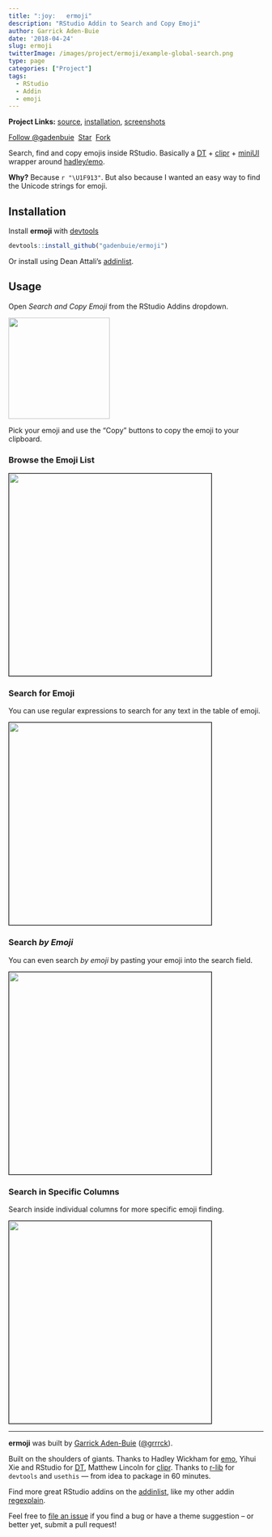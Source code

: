 ```yaml
---
title: ":joy:   ermoji"
description: "RStudio Addin to Search and Copy Emoji"
author: Garrick Aden-Buie
date: '2018-04-24'
slug: ermoji
twitterImage: /images/project/ermoji/example-global-search.png
type: page
categories: ["Project"]
tags:
  - RStudio
  - Addin
  - emoji
---
```


[ermoji-src]: https://github.com/gadenbuie/ermoji
[emo]: https://github.com/hadley/emo
[DT]: https://rstudio.github.io/DT
[clipr]: https://github.com/mdlincoln/clipr
[devtools]: https://github.com/r-lib/devtools
[miniUI]: http://shiny.rstudio.com/articles/gadget-ui.html
[addinlist]: https://github.com/daattali/addinslist

**Project Links:** [source][ermoji-src], [installation](#installation), [screenshots](#usage)

<!-- https://buttons.github.io/ -->
<a class="github-button" href="https://github.com/gadenbuie" data-show-count="true" aria-label="Follow @gadenbuie on GitHub">Follow @gadenbuie</a>&nbsp;
<a class="github-button" href="https://github.com/gadenbuie/ermoji" data-icon="octicon-star" data-show-count="true" aria-label="Star gadenbuie/ermoji on GitHub">Star</a>&nbsp;
<a class="github-button" href="https://github.com/gadenbuie/ermoji/fork" data-icon="octicon-repo-forked" data-show-count="true" aria-label="Fork gadenbuie/ermoji on GitHub">Fork</a>

Search, find and copy emojis inside RStudio.
Basically a [DT] + [clipr] + [miniUI] wrapper around [hadley/emo][emo].

**Why?** Because `r "\U1F913"`. But also because I wanted an easy way to find the Unicode strings for emoji.

## Installation

Install **ermoji** with [devtools]

``` r
devtools::install_github("gadenbuie/ermoji")
```

Or install using Dean Attali's [addinlist].

## Usage

Open *Search and Copy Emoji* from the RStudio Addins dropdown.

<img src="/images/project/ermoji/addins-list.png" width="200px">

Pick your emoji and use the "Copy" buttons to copy the emoji to your clipboard.

### Browse the Emoji List

<img src="/images/project/ermoji/example-browse.png" width="400px" style="border: solid 1px black">

### Search for Emoji

You can use regular expressions to search for any text in the table of emoji.

<img src="/images/project/ermoji/example-global-search.png" width="400px" style="border: solid 1px black">

### Search *by Emoji*

You can even search *by emoji* by pasting your emoji into the search field.

<img src="/images/project/ermoji/example-emoji-search.png" width="400px" style="border: solid 1px black">

### Search in Specific Columns

Search inside individual columns for more specific emoji finding.

<img src="/images/project/ermoji/example-column-search.png" width="400px" style="border: solid 1px black">

***

**ermoji** was built by [Garrick Aden-Buie](https://www.garrickadenbuie.com) ([&commat;grrrck](https://twitter.com/grrrck)).

Built on the shoulders of giants. Thanks to Hadley Wickham for [emo], Yihui Xie and RStudio for [DT], Matthew Lincoln for [clipr]. Thanks to [r-lib](https://github.com/r-lib) for `devtools` and `usethis` — from idea to package in 60 minutes.

Find more great RStudio addins on the [addinlist], like my other addin [regexplain](https://github.com/gadenbuie/regexplain).

Feel free to [file an issue](https://github.com/gadenbuie/ermoji/issues) if you find a bug or have a theme suggestion -- or better yet, submit a pull request!
